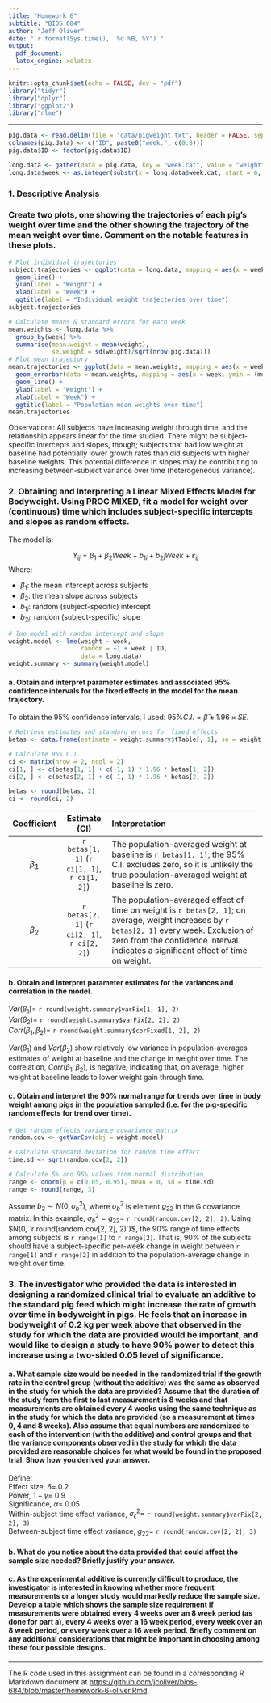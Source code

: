 ```yaml
---
title: "Homework 6"
subtitle: "BIOS 684"
author: "Jeff Oliver"
date: "`r format(Sys.time(), '%d %B, %Y')`"
output: 
  pdf_document:
  latex_engine: xelatex
---
```


```r
knitr::opts_chunk$set(echo = FALSE, dev = "pdf")
library("tidyr")
library("dplyr")
library("ggplot2")
library("nlme")
```

***
<!--
Study of weights of pigs:
The dataset (on the class web page) called pigweight.txt includes data on the bodyweights
of 16 pigs measured in nine successive weeks (so spanning an eight week period between
the first and last measurement). Each row of the dataset includes a pig ID number and
then the nine successive weights. [The data are from the book by Diggle et al., 2002].
-->

```r
pig.data <- read.delim(file = "data/pigweight.txt", header = FALSE, sep = " ")
colnames(pig.data) <- c("ID", paste0("week.", c(0:8)))
pig.data$ID <- factor(pig.data$ID)

long.data <- gather(data = pig.data, key = "week.cat", value = "weight", -ID)
long.data$week <- as.integer(substr(x = long.data$week.cat, start = 6, stop = 6))
```

### 1. Descriptive Analysis
### Create two plots, one showing the trajectories of each pig’s weight over time and the other showing the trajectory of the mean weight over time. Comment on the notable features in these plots.

```r
# Plot individual trajectories
subject.trajectories <- ggplot(data = long.data, mapping = aes(x = week, y = weight, group = ID)) +
  geom_line() +
  ylab(label = "Weight") +
  xlab(label = "Week") +
  ggtitle(label = "Individual weight trajectories over time")
subject.trajectories

# Calculate means & standard errors for each week
mean.weights <- long.data %>%
  group_by(week) %>%
  summarise(mean.weight = mean(weight),
            se.weight = sd(weight)/sqrt(nrow(pig.data)))
# Plot mean trajectory
mean.trajectories <- ggplot(data = mean.weights, mapping = aes(x = week, y = mean.weight)) +
  geom_errorbar(data = mean.weights, mapping = aes(x = week, ymin = (mean.weight - se.weight), ymax = (mean.weight + se.weight), width = 0.15)) +
  geom_line() +
  ylab(label = "Weight") +
  xlab(label = "Week") +
  ggtitle(label = "Population mean weights over time")
mean.trajectories
```

Observations: All subjects have increasing weight through time, and the relationship appears linear for the time studied. There might be subject-specific intercepts and slopes, though; subjects that had low weight at baseline had potentially lower growth rates than did subjects with higher baseline weights. This potential difference in slopes may be contributing to increasing between-subject variance over time (heterogeneous variance).

### 2. Obtaining and Interpreting a Linear Mixed Effects Model for Bodyweight. Using PROC MIXED, fit a model for weight over (continuous) time which includes subject-specific intercepts and slopes as random effects.

The model is:

$$
Y_{ij} = \beta_{1} + \beta_{2}Week + b_{1i} + b_{2i}Week + \varepsilon_{ij}
$$
Where:

+ $\beta_{1}$: the mean intercept across subjects
+ $\beta_{2}$: the mean slope across subjects
+ $b_{1i}$: random (subject-specific) intercept
+ $b_{2i}$: random (subject-specific) slope

```r
# lme model with random intercept and slope
weight.model <- lme(weight ~ week,
                    random = ~1 + week | ID,
                    data = long.data)
weight.summary <- summary(weight.model)
```

#### a. Obtain and interpret parameter estimates and associated 95% confidence intervals for the fixed effects in the model for the mean trajectory.

To obtain the 95% confidence intervals, I used: $95\% C.I. = \hat{\beta} \pm 1.96 \times SE$.

```r
# Retrieve estimates and standard errors for fixed effects
betas <- data.frame(estimate = weight.summary$tTable[, 1], se = weight.summary$tTable[, 2])

# Calculate 95% C.I.
ci <- matrix(nrow = 2, ncol = 2)
ci[1, ] <- c(betas[1, 1] + c(-1, 1) * 1.96 * betas[1, 2])
ci[2, ] <- c(betas[2, 1] + c(-1, 1) * 1.96 * betas[2, 2])

betas <- round(betas, 2)
ci <- round(ci, 2)
```

| Coefficient | Estimate (CI)     | Interpretation                                                  |
|:-----------:|:-----------------:|:----------------------------------------------------------------|
| $\beta_{1}$ | `r betas[1, 1]` (`r ci[1, 1]`, `r ci[1, 2]`)| The population-averaged weight at baseline is `r betas[1, 1]`; the 95% C.I. excludes zero, so it is unlikely the true population-averaged weight at baseline is zero. |
| $\beta_{2}$ | `r betas[2, 1]` (`r ci[2, 1]`, `r ci[2, 2]`)| The population-averaged effect of time on weight is `r betas[2, 1]`; on average, weight increases by `r betas[2, 1]` every week. Exclusion of zero from the confidence interval indicates a significant effect of time on weight. |

#### b. Obtain and interpret parameter estimates for the variances and correlation in the model.

$Var(\beta_{1}) =$ `r round(weight.summary$varFix[1, 1], 2)`  
$Var(\beta_{2}) =$ `r round(weight.summary$varFix[2, 2], 2)`  
$Corr(\beta_{1}, \beta_{2}) =$ `r round(weight.summary$corFixed[1, 2], 2)`  

$Var(\beta_{1})$ and $Var(\beta_{2})$ show relatively low variance in population-averages estimates of weight at baseline and the change in weight over time. The correlation, $Corr(\beta_{1}, \beta_{2})$, is negative, indicating that, on average, higher weight at baseline leads to lower weight gain through time.

#### c. Obtain and interpret the 90% normal range for trends over time in body weight among pigs in the population sampled (i.e. for the pig-specific random effects for trend over time).
```r
# Get random effects variance covariance matrix
random.cov <- getVarCov(obj = weight.model)

# Calculate standard deviation for random time effect
time.sd <- sqrt(random.cov[2, 2])

# Calculate 5% and 95% values from normal distribution
range <- qnorm(p = c(0.05, 0.95), mean = 0, sd = time.sd)
range <- round(range, 3)
```

Assume $b_{2} \sim N(0, \sigma^2_{b})$, where $\sigma^2_{b}$ is element $g_{22}$ in the G covariance matrix. In this example, $\sigma^2_{b} = g_{22} =$ `r round(random.cov[2, 2], 2)`. Using $N(0, `r round(random.cov[2, 2], 2)`)$, the 90% range of time effects among subjects is `r range[1]` to `r range[2]`. That is, 90% of the subjects should have a subject-specific per-week change in weight between `r range[1]` and `r range[2]` in addition to the population-average change in weight over time.

### 3. The investigator who provided the data is interested in designing a randomized clinical trial to evaluate an additive to the standard pig feed which might increase the rate of growth over time in bodyweight in pigs. He feels that an increase in bodyweight of 0.2 kg per week above that observed in the study for which the data are provided would be important, and would like to design a study to have 90% power to detect this increase using a two-sided 0.05 level of significance.
#### a. What sample size would be needed in the randomized trial if the growth rate in the control group (without the additive) was the same as observed in the study for which the data are provided? Assume that the duration of the study from the first to last measurement is 8 weeks and that measurements are obtained every 4 weeks using the same technique as in the study for which the data are provided (so a measurement at times 0, 4 and 8 weeks). Also assume that equal numbers are randomized to each of the intervention (with the additive) and control groups and that the variance components observed in the study for which the data provided are reasonable choices for what would be found in the proposed trial. Show how you derived your answer.

Define:  
Effect size, $\delta =$ 0.2  
Power, $1 - \gamma =$ 0.9  
Significance, $\alpha =$ 0.05  
Within-subject time effect variance, $\sigma^2_{\epsilon} =$ `r round(weight.summary$varFix[2, 2], 3)`  
Between-subject time effect variance, $g_{22} =$ `r round(random.cov[2, 2], 3)`


#### b. What do you notice about the data provided that could affect the sample size needed? Briefly justify your answer.

#### c. As the experimental additive is currently difficult to produce, the investigator is interested in knowing whether more frequent measurements or a longer study would markedly reduce the sample size. Develop a table which shows the sample size requirement if measurements were obtained every 4 weeks over an 8 week period (as done for part a), every 4 weeks over a 16 week period, every week over an 8 week period, or every week over a 16 week period. Briefly comment on any additional considerations that might be important in choosing among these four possible designs.

***
The R code used in this assignment can be found in a corresponding R Markdown document at [https://github.com/jcoliver/bios-684/blob/master/homework-6-oliver.Rmd](https://github.com/jcoliver/bios-684/blob/master/homework-6-oliver.Rmd).
